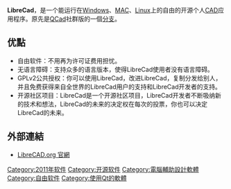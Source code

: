 {{NoteTA|G1=IT|G2=FL}}
{{Infobox software
| name                   = LibreCAD
| title                  = 
| logo                   = LibreCAD icon.svg
| screenshot             = LibreCAD pentagon.PNG
| caption                = LibreCAD截图
| collapsible            = 
| author                 = 
| developer              = LibreCAD 社群
| released               = {{Start date|2011|12|28|df=yes/no}}
| discontinued           = 
| latest release version = 2.1.3
| latest release date    = {{Release date and age|2016|09|23|df=yes/no}}
| latest preview version = 2.2.0 RC3
| latest preview date    = {{Release date and age|2021|11|29|df=yes/no}}
| frequently updated     = no
| programming language   = [[C++|C++]]
| operating system       = [[Microsoft_Windows|Windows]]/[[Linux|Linux]]/[[Mac_OS_X|Mac OS X]]
| platform               = 
| size                   = 
| language               = 
| status                 = 進行中
| genre                  = [[计算机辅助设计|计算机辅助设计]]
| license                = [[GNU通用公共许可证|GNU通用公共许可证]]第二版
| website                = {{URL|http://librecad.org/}}<br />{{url|http://blog.librecad.org/}}
}}

'''LibreCad'''，是一个能运行在[[Windows|Windows]]、[[Mac_OS|MAC]]、[[Linux|Linux]]上的自由的开源个人[[计算机辅助设计|CAD]]应用程序。原先是[[QCad|QCad]]社群版的一個[[復刻_(軟體工程)|分支]]。

== 优點 ==
*自由软件：不用再为许可证费用担忧。
*无语言障碍：支持众多的语言版本，使得LibreCad使用者没有语言障碍。
*GPLv2公共授权：你可以使用LibreCad，改进LibreCad，复制分发给别人，并且免费获得来自全世界的LibreCad用户的支持和LibreCad开发者的支持。
*开源社区项目：LibreCad是一个开源社区项目，LibreCad开发者不断吸纳新的技术和想法，LibreCad的未来的决定权在每次的投票，你也可以决定LibreCad的未来。

==外部連結==
*[http://librecad.org/ LibreCAD.org 官網] {{Wayback|url=http://librecad.org/ |date=20180526040948 }}

{{Free-software-stub}}

{{CAD 軟體}}
[[Category:2011年软件|Category:2011年软件]]
[[Category:开源软件|Category:开源软件]]
[[Category:電腦輔助設計軟體|Category:電腦輔助設計軟體]]
[[Category:自由软件|Category:自由软件]]
[[Category:使用Qt的軟體|Category:使用Qt的軟體]]